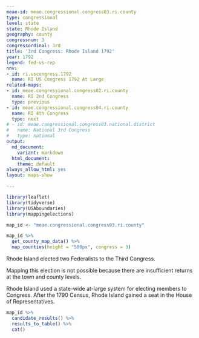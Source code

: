 ```yaml
---
meae-id: meae.congressional.congress03.ri.county
type: congressional
level: state
state: Rhode Island
geography: county
congressnum: 3
congressordinal: 3rd
title: '3rd Congress: Rhode Island 1792'
year: 1792
legend: fed-vs-rep
nnv:
- id: ri.uscongress.1792
  name: RI US Congress 1792 At Large
related-maps:
- id: meae.congressional.congress02.ri.county
  name: RI 2nd Congress
  type: previous
- id: meae.congressional.congress04.ri.county
  name: RI 4th Congress
  type: next
# - id: meae.congressional.congress03.national.district
#   name: National 3rd Congress
#   type: national
output:
  md_document:
    variant: markdown
  html_document:
    theme: default
always_allow_html: yes
layout: maps-show

---
```


```r
library(leaflet)
library(tidyverse)
library(USAboundaries)
library(mappingelections)

map_id <- "meae.congressional.congress03.ri.county"
```

<div class="map">

```r
map_id %>%
  get_county_map_data() %>% 
  map_counties(height = "500px", congress = 3)
```

</div>

Rhode Island elected two Federalists to the Third Congress.

Mapping this election is not possible because there are insufficient returns at the town and county levels.

Rhode Island used a state-wide at-large system for electing members to Congress. After the 1790 Census, Rhode Island gained a seat in the House of Representatives.  

<div class="results-table">

```r
map_id %>%
  candidate_results() %>%
  results_to_table() %>%
  cat()
```

</div>
